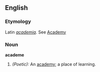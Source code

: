 ==English==

===Etymology===
Latin ''[[academia]]''. See [[Academy]]

===Noun===
'''academe'''
#''(Poetic):'' An [[academy]]; a place of learning.